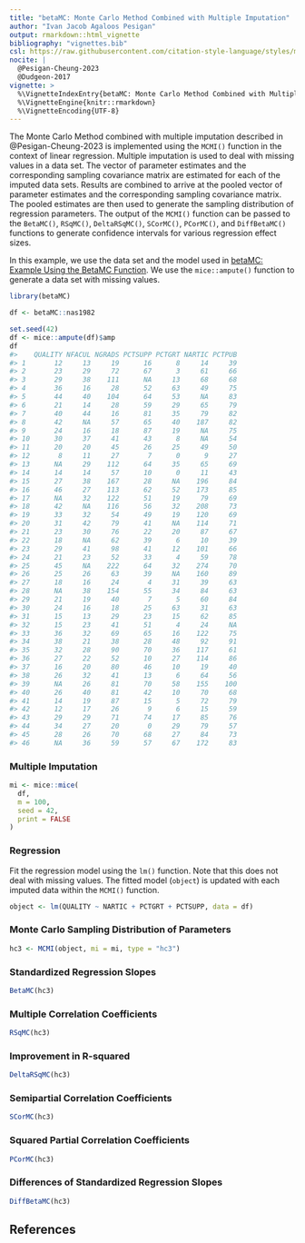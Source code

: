 ```yaml
---
title: "betaMC: Monte Carlo Method Combined with Multiple Imputation"
author: "Ivan Jacob Agaloos Pesigan"
output: rmarkdown::html_vignette
bibliography: "vignettes.bib"
csl: https://raw.githubusercontent.com/citation-style-language/styles/master/apa.csl
nocite: |
  @Pesigan-Cheung-2023
  @Dudgeon-2017
vignette: >
  %\VignetteIndexEntry{betaMC: Monte Carlo Method Combined with Multiple Imputation}
  %\VignetteEngine{knitr::rmarkdown}
  %\VignetteEncoding{UTF-8}
---
```




The Monte Carlo Method combined with multiple imputation
described in @Pesigan-Cheung-2023
is implemented using the `MCMI()` function
in the context of linear regression.
Multiple imputation is used to deal with missing values in a data set.
The vector of parameter estimates
and the corresponding sampling covariance matrix
are estimated for each of the imputed data sets.
Results are combined to arrive at the pooled vector of parameter estimates
and the corresponding sampling covariance matrix.
The pooled estimates are then used to generate the sampling distribution
of regression parameters.
The output of the `MCMI()` function
can be passed to the
`BetaMC()`,
`RSqMC()`,
`DeltaRSqMC()`,
`SCorMC()`,
`PCorMC()`,
and
`DiffBetaMC()` functions
to generate confidence intervals for various
regression effect sizes.

In this example,
we use the data set and the model used in
[betaMC: Example Using the BetaMC Function](example-beta-mc.html).
We use the `mice::ampute()` function to generate a data set with missing values.


``` r
library(betaMC)
```




``` r
df <- betaMC::nas1982
```


``` r
set.seed(42)
df <- mice::ampute(df)$amp
df
#>    QUALITY NFACUL NGRADS PCTSUPP PCTGRT NARTIC PCTPUB
#> 1       12     13     19      16      8     14     39
#> 2       23     29     72      67      3     61     66
#> 3       29     38    111      NA     13     68     68
#> 4       36     16     28      52     63     49     75
#> 5       44     40    104      64     53     NA     83
#> 6       21     14     28      59     29     65     79
#> 7       40     44     16      81     35     79     82
#> 8       42     NA     57      65     40    187     82
#> 9       24     16     18      87     19     NA     75
#> 10      30     37     41      43      8     NA     54
#> 11      20     20     45      26     25     49     50
#> 12       8     11     27       7      0      9     27
#> 13      NA     29    112      64     35     65     69
#> 14      14     14     57      10      0     11     43
#> 15      27     38    167      28     NA    196     84
#> 16      46     27    113      62     52    173     85
#> 17      NA     32    122      51     19     79     69
#> 18      42     NA    116      56     32    208     73
#> 19      33     32     54      49     19    120     69
#> 20      31     42     79      41     NA    114     71
#> 21      23     30     76      22     20     87     67
#> 22      18     NA     62      39      6     10     39
#> 23      29     41     98      41     12    101     66
#> 24      21     23     52      33      4     59     78
#> 25      45     NA    222      64     32    274     70
#> 26      25     26     63      39     NA    160     89
#> 27      18     16     24       4     31     39     63
#> 28      NA     38    154      55     34     84     63
#> 29      21     19     40       7      5     60     84
#> 30      24     16     18      25     63     31     63
#> 31      15     13     29      23     15     62     85
#> 32      15     23     41      51      4     24     NA
#> 33      36     32     69      65     16    122     75
#> 34      38     21     38      28     48     92     91
#> 35      32     28     90      70     36    117     61
#> 36      27     22     52      10     27    114     86
#> 37      16     20     80      46     10     19     40
#> 38      26     32     41      13      6     64     56
#> 39      NA     26     81      70     58    155    100
#> 40      26     40     81      42     10     70     68
#> 41      14     19     87      15      5     72     79
#> 42      12     17     26       9      6     15     59
#> 43      29     29     71      74     17     85     76
#> 44      34     27     20       0     29     79     57
#> 45      28     26     70      68     27     84     73
#> 46      NA     36     59      57     67    172     83
```

### Multiple Imputation


``` r
mi <- mice::mice(
  df,
  m = 100,
  seed = 42,
  print = FALSE
)
```

### Regression

Fit the regression model using the `lm()` function.
Note that this does not deal with missing values.
The fitted model (`object`) is updated with each imputed data
within the `MCMI()` function.


``` r
object <- lm(QUALITY ~ NARTIC + PCTGRT + PCTSUPP, data = df)
```

### Monte Carlo Sampling Distribution of Parameters


``` r
hc3 <- MCMI(object, mi = mi, type = "hc3")
```

### Standardized Regression Slopes


``` r
BetaMC(hc3)
```

### Multiple Correlation Coefficients


``` r
RSqMC(hc3)
```

### Improvement in R-squared


``` r
DeltaRSqMC(hc3)
```

### Semipartial Correlation Coefficients


``` r
SCorMC(hc3)
```

### Squared Partial Correlation Coefficients


``` r
PCorMC(hc3)
```

### Differences of Standardized Regression Slopes


``` r
DiffBetaMC(hc3)
```

## References

